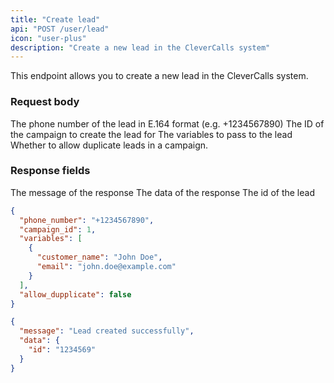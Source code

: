 ```yaml
---
title: "Create lead"
api: "POST /user/lead"
icon: "user-plus"
description: "Create a new lead in the CleverCalls system"
---
```


This endpoint allows you to create a new lead in the CleverCalls system.

### Request body

<ParamField body="phone_number" type="string" required>
  The phone number of the lead in E.164 format (e.g. +1234567890)
</ParamField>

<ParamField body="campaign_id" type="integer" required>
  The ID of the campaign to create the lead for
</ParamField>

<ParamField body="variables" type="array">
  The variables to pass to the lead
</ParamField>

<ParamField body="allow_dupplicate" type="boolean">
  Whether to allow duplicate leads in a campaign.
</ParamField>

### Response fields

<ResponseField name="message" type="string">
  The message of the response
</ResponseField>

<ResponseField name="data" type="object">
  The data of the response
</ResponseField>

<ResponseField name="data.id" type="string">
  The id of the lead
</ResponseField>

<RequestExample>

```json Request
{
  "phone_number": "+1234567890",
  "campaign_id": 1,
  "variables": [
    {
      "customer_name": "John Doe",
      "email": "john.doe@example.com"
    }
  ],
  "allow_dupplicate": false
}
```

</RequestExample>

<ResponseExample>

```json 200 Response
{
  "message": "Lead created successfully",
  "data": {
    "id": "1234569"
  }
}
```

</ResponseExample>
